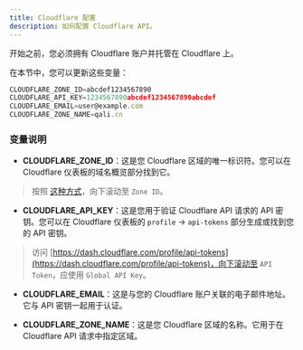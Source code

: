 ---
title: Cloudflare 配置
description: 如何配置 Cloudflare API。
---

开始之前，您必须拥有 Cloudflare 账户并托管在 Cloudflare 上。

在本节中，您可以更新这些变量：

```js title=".env"
CLOUDFLARE_ZONE_ID=abcdef1234567890
CLOUDFLARE_API_KEY=1234567890abcdef1234567890abcdef
CLOUDFLARE_EMAIL=user@example.com
CLOUDFLARE_ZONE_NAME=qali.cn
```

### 变量说明

- **CLOUDFLARE_ZONE_ID**：这是您 Cloudflare 区域的唯一标识符。您可以在 Cloudflare 仪表板的域名概览部分找到它。

> 按照 [这种方式](https://dash.cloudflare.com/Your_Acount_Id/qali.cn)，向下滚动至 `Zone ID`。
  
- **CLOUDFLARE_API_KEY**：这是您用于验证 Cloudflare API 请求的 API 密钥。您可以在 Cloudflare 仪表板的 `profile` -> `api-tokens` 部分生成或找到您的 API 密钥。

> 访问 [https://dash.cloudflare.com/profile/api-tokens](https://dash.cloudflare.com/profile/api-tokens)，向下滚动至 `API Token`，应使用 `Global API Key`。
  
- **CLOUDFLARE_EMAIL**：这是与您的 Cloudflare 账户关联的电子邮件地址。它与 API 密钥一起用于认证。

- **CLOUDFLARE_ZONE_NAME**：这是您 Cloudflare 区域的名称。它用于在 Cloudflare API 请求中指定区域。

